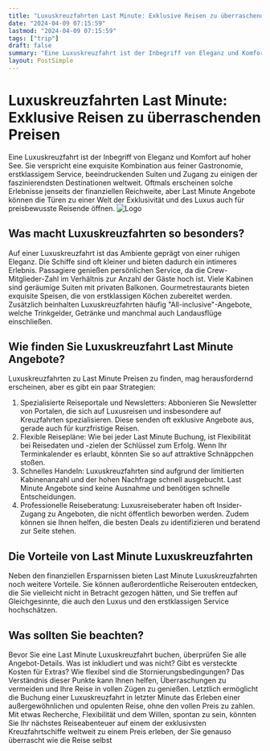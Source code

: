 ```yaml
---
title: "Luxuskreuzfahrten Last Minute: Exklusive Reisen zu überraschenden Preisen"
date: "2024-04-09 07:15:59"
lastmod: "2024-04-09 07:15:59"
tags: ["trip"]
draft: false
summary: "Eine Luxuskreuzfahrt ist der Inbegriff von Eleganz und Komfort auf hoher See. Sie verspricht eine exquisite Kombination aus feiner Gastronomie, erstklassigem Service, beeindruckenden Suiten und Zugang zu einigen der faszinierendsten Destinationen weltweit. Oftmals erscheinen solche Erlebnisse jenseits der finanziellen Reichweite, aber Last Minute Angebote können die Türen zu einer Welt der Exklusivität und des Luxus auch für preisbewusste Reisende öffnen."
layout: PostSimple
---
```

# Luxuskreuzfahrten Last Minute: Exklusive Reisen zu überraschenden Preisen
Eine Luxuskreuzfahrt ist der Inbegriff von Eleganz und Komfort auf hoher See. Sie verspricht eine exquisite Kombination aus feiner Gastronomie, erstklassigem Service, beeindruckenden Suiten und Zugang zu einigen der faszinierendsten Destinationen weltweit. Oftmals erscheinen solche Erlebnisse jenseits der finanziellen Reichweite, aber Last Minute Angebote können die Türen zu einer Welt der Exklusivität und des Luxus auch für preisbewusste Reisende öffnen.
<img alt="Logo" src="https://cdn.seniorsselection.com/upload-logo/Kreuzfahrt-Cruise-2.webp"/>
## Was macht Luxuskreuzfahrten so besonders?
Auf einer Luxuskreuzfahrt ist das Ambiente geprägt von einer ruhigen Eleganz. Die Schiffe sind oft kleiner und bieten dadurch ein intimeres Erlebnis. Passagiere genießen persönlichen Service, da die Crew-Mitglieder-Zahl im Verhältnis zur Anzahl der Gäste hoch ist. Viele Kabinen sind geräumige Suiten mit privaten Balkonen. Gourmetrestaurants bieten exquisite Speisen, die von erstklassigen Köchen zubereitet werden. Zusätzlich beinhalten Luxuskreuzfahrten häufig "All-inclusive"-Angebote, welche Trinkgelder, Getränke und manchmal auch Landausflüge einschließen.
## Wie finden Sie Luxuskreuzfahrt Last Minute Angebote?
Luxuskreuzfahrten zu Last Minute Preisen zu finden, mag herausfordernd erscheinen, aber es gibt ein paar Strategien:
1. Spezialisierte Reiseportale und Newsletters: Abbonieren Sie Newsletter von Portalen, die sich auf Luxusreisen und insbesondere auf Kreuzfahrten spezialisieren. Diese senden oft exklusive Angebote aus, gerade auch für kurzfristige Reisen.
2. Flexible Reisepläne: Wie bei jeder Last Minute Buchung, ist Flexibilität bei Reisedaten und -zielen der Schlüssel zum Erfolg. Wenn Ihr Terminkalender es erlaubt, könnten Sie so auf attraktive Schnäppchen stoßen.
3. Schnelles Handeln: Luxuskreuzfahrten sind aufgrund der limitierten Kabinenanzahl und der hohen Nachfrage schnell ausgebucht. Last Minute Angebote sind keine Ausnahme und benötigen schnelle Entscheidungen.
4. Professionelle Reiseberatung: Luxusreiseberater haben oft Insider-Zugang zu Angeboten, die nicht öffentlich beworben werden. Zudem können sie Ihnen helfen, die besten Deals zu identifizieren und beratend zur Seite stehen.
## Die Vorteile von Last Minute Luxuskreuzfahrten
Neben den finanziellen Ersparnissen bieten Last Minute Luxuskreuzfahrten noch weitere Vorteile. Sie können außerordentliche Reiserouten entdecken, die Sie vielleicht nicht in Betracht gezogen hätten, und Sie treffen auf Gleichgesinnte, die auch den Luxus und den erstklassigen Service hochschätzen.
## Was sollten Sie beachten?
Bevor Sie eine Last Minute Luxuskreuzfahrt buchen, überprüfen Sie alle Angebot-Details. Was ist inkludiert und was nicht? Gibt es versteckte Kosten für Extras? Wie flexibel sind die Stornierungsbedingungen? Das Verständnis dieser Punkte kann Ihnen helfen, Überraschungen zu vermeiden und Ihre Reise in vollen Zügen zu genießen.
Letztlich ermöglicht die Buchung einer Luxuskreuzfahrt in letzter Minute das Erleben einer außergewöhnlichen und opulenten Reise, ohne den vollen Preis zu zahlen. Mit etwas Recherche, Flexibilität und dem Willen, spontan zu sein, könnten Sie Ihr nächstes Reiseabenteuer auf einem der exklusivsten Kreuzfahrtschiffe weltweit zu einem Preis erleben, der Sie genauso überrascht wie die Reise selbst
        